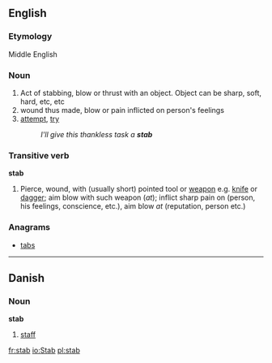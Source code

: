 ==English==

===Etymology===
Middle English

===Noun===
{{en-noun-reg}}
# Act of stabbing, blow or thrust with an object. Object can be sharp, soft, hard, etc, etc
# wound thus made, blow or pain inflicted on person's feelings
# [[attempt]], [[try]]
#:''I'll give this thankless task a '''stab'''''

===Transitive verb===
'''stab'''
# Pierce, wound, with (usually short) pointed tool or [[weapon]] e.g. [[knife]] or [[dagger]]; aim blow with such weapon (''at''); inflict sharp pain on (person, his feelings, conscience, etc.), aim blow ''at'' (reputation, person etc.)

===Anagrams===
*[[tabs]]

----
==Danish==
===Noun===
'''stab''' {{c}}

# [[staff]]

[[fr:stab]]
[[io:Stab]]
[[pl:stab]]